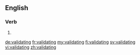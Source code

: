==English==

===Verb===
{{head|en|present participle}}

# {{present participle of|validate|lang=en}}

[[de:validating]]
[[fr:validating]]
[[my:validating]]
[[fi:validating]]
[[sv:validating]]
[[vi:validating]]
[[zh:validating]]